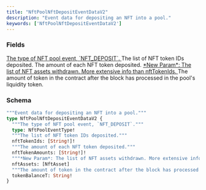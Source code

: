 ```yaml
---
title: "NftPoolNftDepositEventDataV2"
description: "Event data for depositing an NFT into a pool."
keywords: ['NftPoolNftDepositEventDataV2']
---
```


### Fields

<a href="/api-reference/types/nftpooleventtype">
  <ResponseField name="type" type="NftPoolEventType!" required>
    The type of NFT pool event, `NFT_DEPOSIT`.
  </ResponseField>
</a>

<ResponseField name="nftTokenIds" type="[String!]!" required>
  The list of NFT token IDs deposited.
</ResponseField>

<ResponseField name="nftTokenAmounts" type="[String!]!" required>
  The amount of each NFT token deposited.
</ResponseField>

<a href="/api-reference/types/nftasset">
  <ResponseField name="nftAssets" type="[NftAsset]">
    *New Param*: The list of NFT assets withdrawn. More extensive info than nftTokenIds.
  </ResponseField>
</a>

<ResponseField name="tokenBalanceT" type="String!" required>
  The amount of token in the contract after the block has processed in the pool's liquidity token.
</ResponseField>

### Schema


```graphql 
"""Event data for depositing an NFT into a pool."""
type NftPoolNftDepositEventDataV2 {
  """The type of NFT pool event, `NFT_DEPOSIT`."""
  type: NftPoolEventType!
  """The list of NFT token IDs deposited."""
  nftTokenIds: [String!]!
  """The amount of each NFT token deposited."""
  nftTokenAmounts: [String!]!
  """*New Param*: The list of NFT assets withdrawn. More extensive info than nftTokenIds."""
  nftAssets: [NftAsset]
  """The amount of token in the contract after the block has processed in the pool's liquidity token."""
  tokenBalanceT: String!
}
```
